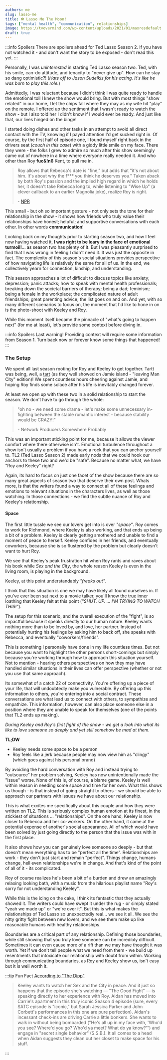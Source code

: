```yaml
---
authors: me
slug: lasso-me
title: ⚽️ Lasso Me The Moon!
tags: ["mental health", "communication", relationships]
image: https://tvovermind.com/wp-content/uploads/2021/01/maxresdefault.jpg
draft: true
---
```



:::info Spoilers
There are spoilers ahead for Ted Lasso Season 2. If you have not watched it - and don't want the story to be exposed - don't read this yet.
:::

Personally, I was _uninterested_ in starting Ted Lasso season two. Ted, with his smile, can-do attitude, and tenacity to "never give up". How can he stay so dang optimistic?! (_Hats off to Jason Sudeikis for his acting. It's like he was born to play this role._)

Admittedly, I was reluctant because I didn't think I was quite ready to handle the emotional toll I knew the show would bring. But with most things "show related" in our home, I let the chips fall where they may as my wife hit "play" on the remote. I offered up the sentiment that I wasn't ready to watch the show - but I also told her I didn't know if I would ever be ready. And just like that, our lives hinged on the binge!

I started doing dishes and other tasks in an attempt to avoid all direct contact with the TV, knowing if I payed attention I'd get sucked right in. Of course, by the first half of episode one, I found myself right back in the drivers seat (_couch in this case_) with a giddy little smile on my face. There they were - the folks I grew to admire so much after this show seemingly came out of nowhere in a time where everyone really needed it. And who other than Roy **fuc&!n6** Kent, to pull me in.

> Roy allows that Rebecca's date is "fine," but adds that "it's not about him. It's about why the f\*\*\* you think he deserves you." Taken aback by both Roy's passion and the implied high regard in which he holds her, it doesn't take Rebecca long to, while listening to "Wise Up" (a clever callback to an earlier Magnolia joke), realize Roy is right.
>
> \- [NPR](https://www.npr.org/2021/07/23/1016518274/ted-lasso-recap-season-2-episode-1-premiere-jason-sudeikis)

This small - but oh so important gesture - not only sets the tone for their relationship in the show - it shows how friends who truly value their relationships have honest; helpful; and supportive conversations with each other. In other words **communication**!

Looking back on my thoughts prior to starting season two, and how I feel now having watched it, **I was right to be leary in the face of emotional turmoil!**... as season two has plenty of it. But I was pleasantly surprised to find that I was wrong in feeling I didn't need it. It was just the opposite in fact. The complexity of this season's social situations provides perspective of how navigating life is relatively the same for all of us. In the end, we collectively yearn for connection, kinship, and understanding.

This season approaches a lot of difficult to discuss topics like anxiety; depression; panic attacks; how to speak with mental health professionals; breaking down the societal barriers of therapy; being a dad; feminism; being a female in the workplace; the complicated nature of adult friendships; great parenting advice; the list goes on and on. And yet, with so many different scenarios to focus on, the moment that I'd like to hone in on is the photo-shoot with Keeley and Roy.

<InlineBlogImage
  size={600}
  src="https://dab57h0r8ahff.cloudfront.net/549462/uploads/dde84fc0-21a6-11ec-9752-75f6a4741e12_800_420.png"
  altText="Roy and Keeley sitting for a photo-shoot in Ted Lasso Season Two."
/>

While this moment itself became the pinnacle of "what's going to happen next" (for me at least), let's provide some context before diving in.

:::info Spoilers
Last warning! Providing context will require some information from Season 1. Turn back now or forever know some things that happened!
:::

### The Setup

We spent all last season rooting for Roy and Keeley to get together. Tartt was being, well, a [tart](https://www.insultopedia.org/dictionary/tart/) (as they well showed on Jamie island - "leaving Man City" edition)! We spent countless hours cheering against Jamie, and hoping Roy finds some solace after his life is inevitably changed forever.

At least we open up with these two in a solid relationship to start the season. We don't have to go through the whole:

> "oh no - we need some drama - let's make some unnecessary in-fighting between the stable romantic interest - because stability would be CRAZY!"
>
> \- Network Producers Somewhere Probably

This was an important sticking point for me, because it allows the viewer comfort where there otherwise isn't. Emotional turbulence throughout a show isn't usually a problem if you have a rock that you can anchor yourself to. TL2 (Ted Lasso Season 2) made early nods that we could hook our anchors to these two and we'd be "safe". Because no matter what, we have "Roy and Keeley" right?

Again, its hard to focus on just one facet of the show because there are so many great aspects of season two that deserve their own post. Whats more, is that the writers found a way to connect all of these feelings and emotions to relevant situations in the characters lives, as well as those watching. In those connections - we find the subtle nuance of Roy and Keeley's relationship.

#### Space

The first little tussle we see our lovers get into is over _"space"_. Roy comes to work for Richmond, where Keeley is also working, and that ends up being a bit of a problem. Keeley is clearly getting smothered and unable to find a moment of peace to herself. Keeley confides in her friends, and eventually coworkers, because she is so flustered by the problem but clearly doesn't want to hurt Roy.

We see that Keeley's peak frustration hit when Roy rants and raves about his book while _Sex and the City_, the whole reason Keeley is even in the living room, is playing in the background.

Keeley, at this point understandably _"freaks out"_.

<InlineBlogImage
  size={600}
  src="https://s3-us-east-2.amazonaws.com/cms.thedipp.com/2021/09/TedLasso_SATC.png"
  altText="Keeley watches 'Sex and the City' while Roy reads his book."
/>

I think that this situation is one we may have likely all found ourselves in. If you've ever been sat next to a movie talker, you'll know the true inner loathing that Keeley felt at this point (_"SHUT. UP. ... I'M TRYING TO WATCH THIS!"_).

The setup for this scenario, and the overall execution of the "fight", is so impactful because it speaks directly to our human nature. Keeley wants nothing more than to be loved by, and love, her partner. Instead of potentially hurting his feelings by asking him to back off, she speaks with Rebecca, and eventually "coworkers/friends".

This is something I personally have done in my life countless times. But not because you want to highlight the other persons short-comings but simply because you're working through how to approach this situation yourself. Not to mention - hearing others perspectives on how they may have handled similar situations in their lives can offer perspective (whether or not you use that same approach).

Its somewhat of a catch 22 of connectivity. You're offering up a piece of your life, that will undoubtedly make you vulnerable. By offering up this information to others, you're entering into a social contract. These conversations are what lead us to connect with others, to sympathize and empathize. This information, however, can also place someone else in a position where they are unable to speak for themselves (one of the points that TL2 ends up making).

_During Keeley and Roy's first fight of the show - we get a look into what its like to love someone so deeply and yet still somehow be mad at them._

**TL;DW**

- Keeley needs some space to be a person
- Roy feels like a jerk because people may now view him as "clingy" (which goes against his personal brand)

By avoiding the hard conversation with Roy and instead trying to "outsource" her problem solving, Keeley has now unintentionally made the "issue" worse. None of this is, of course, a blame game. Keeley is well within reason in needing some space and time for her own. What this shows us though - is that instead of going straight to others - we should be able to approach our partners with issues we have about our relationship.

This is what excites me specifically about this couple and how they were written on TL2. This is seriously complex human emotion at its finest, in the stickiest of situations ... "relationships". On the one hand, Keeley is now closer to Rebecca and her co-workers. On the other hand, it came at the potential expense of another's social appearance. All of which would have been solved by just going directly to the person that the issue was with in the first place.

It also shows how you can genuinely love someone so deeply - but that doesn't mean everything has to be "perfect all the time". Relationships are work - they don't just start and remain "perfect". Things change, humans change, hell even relationships we're in change. And that's kind of the point of all of it - its complicated.

Roy of course realizes he's been a bit of a burden and drew an amazingly relaxing looking bath, with a music from the hilarious playlist name "Roy's sorry for not understanding Keeley".

While this is the icing on the cake, I think its fantastic that they actually showed it. The writers could have swept it under the rug - or simply stated
"yeah we made up" or "we're over it". But this is what makes the relationships of Ted Lasso so unexpectedly real... we see it all. We see the nitty gritty fight between new lovers, and we see them make up like reasonable humans with healthy relationships.

Boundaries are a critical part of any relationship. Defining those boundaries, while still showing that you truly love someone can be incredibly difficult. Sometimes it can even cause more of a rift than we may have thought it was worth. Yet if we don't tell people what we need from them - we build up resentments that intoxicate our relationship with doubt from within. Working through communicating boundaries, as Roy and Keeley show us, isn't easy but it is well worth it.

:::tip Fun Fact
[According to "The Dipp"](https://thedipp.com/ted-lasso/sex-and-the-city-reference-keeley-roy)

> Keeley wants to watch her Sex and the City in peace. And it just so happens that the episode she's watching — "The Good Fight" — is speaking directly to her experience with Roy. Aidan has moved into Carrie's apartment in this truly iconic Season 4 episode (sure, every SATC episode is "iconic," but Sarah Jessica Parker and John Corbett's performances in this one are pure perfection). Aidan's incessant check-ins are driving Carrie a little bonkers. She wants to walk in without being bombarded ("He's all up in my face with, 'Who'd you see? Where'd you go? Who'd ya meet? What do ya know?'") and engage in "secret single behavior" (S.S.B.). It all comes to a head when Aidan suggests they clean out her closet to make space for his stuff.

:::

####
